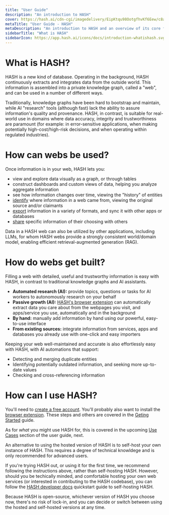 ```yaml
---
title: "User Guide"
description: "An introduction to HASH"
cover: https://hash.ai/cdn-cgi/imagedelivery/EipKtqu98OotgfhvKf6Eew/c8a1af71-b37a-409e-4d6d-838d56e69d00/public
metaTitle: "User Guide - HASH"
metaDescription: "An introduction to HASH and an overview of its core features and capabilities"
sidebarTitle: "What is HASH"
sidebarIcon: https://app.hash.ai/icons/docs/introduction-whatishash.svg
---
```


# What is HASH?

HASH is a new kind of database. Operating in the background, HASH continuously extracts and integrates data from the outside world. This information is assembled into a private knowledge graph, called a "web", and can be used in a number of different ways.

Traditionally, knowledge graphs have been hard to bootstrap and maintain, while AI "research" tools (although fast) lack the ability to assure information's quality and provenance. HASH, in contrast, is suitable for real-world use in domains where data accuracy, integrity and trustworthiness are paramount (for example: in error-sensitive applications, when making potentially high-cost/high-risk decisions, and when operating within regulated industries).

# How can webs be used?

Once information is in your web, HASH lets you:

- view and explore data visually as a graph, or through tables
- construct dashboards and custom views of data, helping you analyze aggregate information
- see how information changes over time, viewing the "history" of entities
- [identify](/guide/webs/history) where information in a web came from, viewing the original source and/or claimants
- [export](/guide/integrations) information in a variety of formats, and sync it with other apps or databases
- [share](/guide/sharing) specific information of their choosing with others

Data in a HASH web can also be utilized by other applications, including LLMs, for whom HASH webs provide a strongly consistent world/domain model, enabling efficient retrieval-augmented generation (RAG).

# How do webs get built?

Filling a web with detailed, useful and trustworthy information is easy with HASH, in contrast to traditional knowledge graphs and AI assistants.

- **Automated research (AI):** provide topics, questions or tasks for AI workers to autonomously research on your behalf
- **Passive growth (AI):** [HASH's browser extension](/download) can automatically extract data you care about from the webpages you visit, and apps/service you use, automatically and in the background
- **By hand:** manually add information by hand using our powerful, easy-to-use interface
- **From existing sources:** integrate information from services, apps and databases you already use with one-click and easy importers

Keeping your web well-maintained and accurate is also effortlessly easy with HASH, with AI automations that support:

- Detecting and merging duplicate entities
- Identifying potentially outdated information, and seeking more up-to-date values
- Checking and cross-referencing information

# How can I use HASH?

You'll need to [create a free account](https://app.hash.ai/signup). You'll probably also want to install the [browser extension](/download). These steps and others are covered in the [Geting Started](/guide/introduction/get-started) guide.

As for _what_ you might use HASH for, this is covered in the upcoming [Use Cases](/guide/introduction/use-cases) section of the user guide, next.

<Toggle title="Alternative: self-hosting HASH">

An alternative to using the hosted version of HASH is to self-host your own instance of HASH. This requires a degree of technical knowldege and is only recommended for advanced users.

If you're trying HASH out, or using it for the first time, we recommend following the instructions above, rather than self-hosting HASH. However, should you be techically minded, and comfortable hosting your own web services (or interested in contributing to the HASH codebase), you can follow the [HASH developer docs](https://hash.dev/docs/get-started/setup#local-hash) quickstart guide to self-hosting HASH.

Because HASH is open-source, whichever version of HASH you choose now, there's no risk of lock-in, and you can decide or switch between using the hosted and self-hosted versions at any time.

</Toggle>
